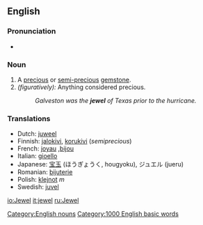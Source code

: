 ==English==

===Pronunciation===
*{{IPA|/dʒuɬ/ or /ˈdʒuwl̩/ (Canadian)}}

===Noun===
{{en-noun-reg}} 
# A [[precious]] or [[semi-]][[precious]] [[gemstone]].
# ''(figuratively):'' Anything considered precious.
#:''Galveston was the '''jewel''' of Texas prior to the hurricane.''

===Translations===
*Dutch: [[juweel]] {{n}}
*Finnish: [[jalokivi]], [[korukivi]] (''semiprecious'')
*French: [[joyau]] {{m}},[[bijou]] 
*Italian: [[gioello]] {{m}}
*Japanese: [[宝玉]] (ほうぎょうく, hougyoku), ジュエル (jueru)
*Romanian: [[bijuterie]] {{f}}
*Polish: [[klejnot]] ''m''
*Swedish: [[juvel]] {{c}}

[[Category:English nouns]]
[[Category:1000 English basic words]]

[[io:Jewel]]
[[it:jewel]]
[[ru:Jewel]]